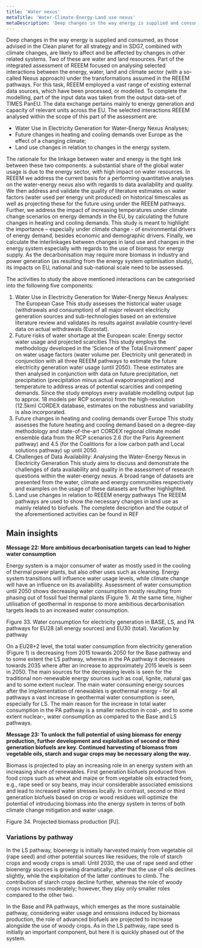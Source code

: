 ```yaml
---
title: 'Water nexus'
metaTitle: 'Water-Climate-Energy-Land use nexus'
metaDescription: 'Deep changes in the way energy is supplied and consumed, as those advised in the Clean planet for all strategy and in SDG7, combined with climate changes, are likely to affect and be affected by changes in other related systems. Two of these are water and land resources. Part of the integrated assessment of REEEM focused on analysing selected interactions between the energy, water, land and climate sector (with a so-called Nexus approach) under the transformations assumed in the REEEM pathways.'
---
```



Deep changes in the way energy is supplied and consumed, as those advised in the Clean planet for all strategy and in SDG7, combined with climate changes, are likely to affect and be affected by changes in other related systems. Two of these are water and land resources. Part of the integrated assessment of REEEM focused on analysing selected interactions between the energy, water, land and climate sector (with a so-called Nexus approach) under the transformations assumed in the REEEM pathways. For this task, REEEM employed a vast range of existing external data sources, which have been processed, or modelled. To complete the modelling, part of the input data was taken from the output data-set of TIMES PanEU. The data exchange pertains mainly to energy generation and capacity of relevant units across the EU. The selected interactions REEEM analysed within the scope of this part of the assessment are:

*	Water Use in Electricity Generation for Water-Energy Nexus Analyses;
*	Future changes in heating and cooling demands over Europe as the effect of a changing climate;
*	Land use changes in relation to changes in the energy system.

The rationale for the linkage between water and energy is the tight link between these two components: a substantial share of the global water usage is due to the energy sector, with high impact on water resources. In REEEM we address the current basis for a performing quantitative analyses on the water-energy nexus also with regards to data availability and quality. We then address and validate the quality of literature estimates on water factors (water used per energy unit produced) on historical timescales as well as projecting these for the future using under the REEEM pathways. Further, we address the impact of increasing temperatures under climate change scenarios on energy demands in the EU, by calculating the future changes in heating and cooling demands. This study is meant to highlight the importance – especially under climate change - of environmental drivers of energy demand, besides economic and demographic drivers. Finally, we calculate the interlinkages between changes in land use and changes in the energy system especially with regards to the use of biomass for energy supply. As the decarbonisation may require more biomass in industry and power generation (as resulting from the energy system optimisation study), its impacts on EU, national and sub-national scale need to be assessed.

The activities to study the above mentioned interactions can be categorised into the following five components:

1.	Water Use in Electricity Generation for Water-Energy Nexus Analyses: The European Case
This study assesses the historical water usage (withdrawals and consumption) of all major relevant electricity generation sources and sub-technologies based on an extensive literature review and validates its results against available country-level data on actual withdrawals (Eurostat).
2.	Future risks of water shortage at the European scale: Energy sector water usage and projected scarcities
This study employs the methodology developed in the ‘Science of the Total Environment’ paper on water usage factors (water volume per. Electricity unit generated) in conjunction with all three REEEM pathways to estimate the future electricity generation water usage (until 2050). These estimates are then analysed in conjunction with data on future precipitation, net precipitation (precipitation minus actual evapotranspiration) and temperature to address areas of potential scarcities and competing demands. Since the study employs every available modelling output (up to approx. 18 models per RCP scenario) from the high-resolution (12.5km) CORDEX database, estimates on the robustness and variability is also incorporated.
3.	Future changes in heating and cooling demands over Europe
This study assesses the future heating and cooling demand based on a degree-day methodology and state-of-the-art CORDEX regional climate model ensemble data from the RCP scenarios 2.6 (for the Paris Agreement pathway) and 4.5 (for the Coalitions for a low carbon path and Local solutions pathway) up until 2050.
4.	Challenges of Data Availability: Analysing the Water-Energy Nexus in Electricity Generation
This study aims to discuss and demonstrate the challenges of data availability and quality in the assessment of research questions within the water-energy nexus. A broad range of datasets are presented from the water, climate and energy communities respectively and examples on the usage of these datasets are further highlighted.
5.	Land use changes in relation to REEEM energy pathways
The REEEM pathways are used to show the necessary changes in land use as mainly related to biofuels.
The complete description and the output of the aforementioned activities can be found in REF

## Main insights

**Message 22: More ambitious decarbonisation targets can lead to higher water consumption**

Energy system is a major consumer of water as mostly used in the cooling of thermal power plants, but also other uses such as cleaning. Energy system transitions will influence water usage levels, while climate change will have an influence on its availability. Assessment of water consumption until 2050 shows decreasing water consumption mostly resulting from phasing out of fossil fuel thermal plants (Figure 1). At the same time, higher utilisation of geothermal in response to more ambitious decarbonisation targets leads to an increased water consumption.
 
Figure 33. Water consumption for electricity generation in BASE, LS, and PA pathways for EU28 (all energy sources) and EU30 (total).
Variation by pathway

On a EU28+2 level, the total water consumption from electricity generation (Figure 1) is decreasing from 2015 towards 2050 for the Base pathway and to some extent the LS pathway, whereas in the PA pathway it decreases towards 2035 where after an increase to approximately 2015 levels is seen in 2050. The main sources for the decreasing levels is seen for the traditional non-renewable energy sources such as coal, lignite, natural gas and to some extent nuclear. The main water consuming energy sources after the implementation of renewables is geothermal energy – for all pathways a vast increase in geothermal water consumption is seen, especially for LS. The main reason for the increase in total water consumption in the PA pathway is a smaller reduction in coal-, and to some extent nuclear-, water consumption as compared to the Base and LS pathways.

**Message 23: To unlock the full potential of using biomass for energy production, further development and exploitation of second or third generation biofuels are key. Continued harvesting of biomass from vegetable oils, starch and sugar crops may be necessary along the way.**

Biomass is projected to play an increasing role in an energy system with an increasing share of renewables. First generation biofuels produced from food crops such as wheat and maize or from vegetable oils extracted from, e.g., rape seed or soy beans, may incur considerable associated emissions and lead to increased water stresses locally. In contrast, second or third generation biofuels based on crop or wood residues will optimize the potential of introducing biomass into the energy system in terms of both climate change mitigation and water usage.
 
<RenderCharts config={{waternexus1}} />

Figure 34. Projected biomass production [PJ].

### Variations by pathway
In the LS pathway, bioenergy is initially harvested mainly from vegetable oil (rape seed) and other potential sources like residues; the role of starch crops and woody crops is small. Until 2030, the use of rape seed and other bioenergy sources is growing dramatically; after that the use of oils declines slightly, while the exploitation of the latter continues to climb. The contribution of starch crops decline further, whereas the role of woody crops increases moderately; however, they play only smaller roles compared to the other two.

In the Base and PA pathways, which emerges as the more sustainable pathway, considering water usage and emissions induced by biomass production, the role of advanced biofuels are projected to increase alongside the use of woody crops. As in the LS pathway, rape seed is initially an important component, but here it is quickly phased out of the system.
